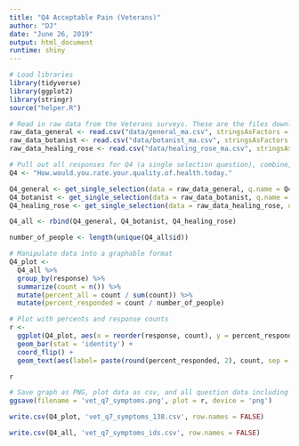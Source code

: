 ```yaml
---
title: "Q4 Acceptable Pain (Veterans)"
author: "DJ"
date: "June 26, 2019"
output: html_document
runtime: shiny
---
```


```r
# Load libraries
library(tidyverse)
library(ggplot2)
library(stringr)
source("helper.R")
```

```r
# Read in raw data from the Veterans surveys. These are the files downloaded from survey monkey saved as a .csv
raw_data_general <- read.csv("data/general_ma.csv", stringsAsFactors = FALSE)
raw_data_botanist <- read.csv("data/botanist_ma.csv", stringsAsFactors = FALSE)
raw_data_healing_rose <- read.csv("data/healing_rose_ma.csv", stringsAsFactors = FALSE)
```

```r
# Pull out all responses for Q4 (a single selection question), combine, then determine 'question n'
Q4 <- "How.would.you.rate.your.quality.of.health.today."

Q4_general <- get_single_selection(data = raw_data_general, q.name = Q4)
Q4_botanist <- get_single_selection(data = raw_data_botanist, q.name = Q4)
Q4_healing_rose <- get_single_selection(data = raw_data_healing_rose, q.name = Q4)

Q4_all <- rbind(Q4_general, Q4_botanist, Q4_healing_rose)

number_of_people <- length(unique(Q4_all$id))
```

```r
# Manipulate data into a graphable format
Q4_plot <- 
  Q4_all %>%
  group_by(response) %>%
  summarize(count = n()) %>%
  mutate(percent_all = count / sum(count)) %>%
  mutate(percent_responded = count / number_of_people)
```

```r
# Plot with percents and response counts
r <- 
  ggplot(Q4_plot, aes(x = reorder(response, count), y = percent_responded)) +
  geom_bar(stat = 'identity') +
  coord_flip() +
  geom_text(aes(label= paste(round(percent_responded, 2), count, sep = "***")))

r
```

```r
# Save graph as PNG, plot data as csv, and all question data including response IDs as csv (save question n and N at end of plot file as "_x.x")
ggsave(filename = 'vet_q7_symptoms.png', plot = r, device = 'png')

write.csv(Q4_plot, 'vet_q7_symptoms_138.csv', row.names = FALSE)

write.csv(Q4_all, 'vet_q7_symptoms_ids.csv', row.names = FALSE)
```